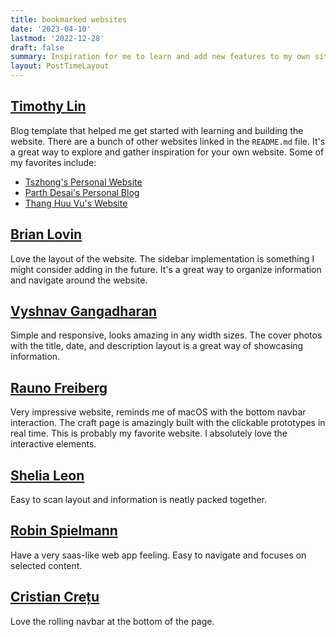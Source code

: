 ```yaml
---
title: bookmarked websites
date: '2023-04-10'
lastmod: '2022-12-28'
draft: false
summary: Inspiration for me to learn and add new features to my own site.
layout: PostTimeLayout
---
```

        
## [Timothy Lin](https://github.com/timlrx/tailwind-nextjs-starter-blog) 

Blog template that helped me get started with learning and building the website. There are a bunch of other websites linked in the `README.md` file. It's a great way to explore and gather inspiration for your own website. Some of my favorites include:
- [Tszhong's Personal Website](https://honghong.me)
- [Parth Desai's Personal Blog](https://musing.vercel.app)
- [Thang Huu Vu's Website](https://www.thvu.dev/)


## [Brian Lovin](https://brianlovin.com)

Love the layout of the website. The sidebar implementation is something I might consider adding in the future. It's a great way to organize information and navigate around the website.

## [Vyshnav Gangadharan](https://vyshnav.xyz)

Simple and responsive, looks amazing in any width sizes. The cover photos with the title, date, and description layout is a great way of showcasing information.

## [Rauno Freiberg](https://rauno.me/)

Very impressive website, reminds me of macOS with the bottom navbar interaction. The craft page is amazingly built with the clickable prototypes in real time. This is probably my favorite website. I absolutely love the interactive elements.

## [Shelia Leon](https://www.sheilaleon.tech)

Easy to scan layout and information is neatly packed together.

## [Robin Spielmann](https://www.iamrob.in/)

Have a very saas-like web app feeling. Easy to navigate and focuses on selected content.

## [Cristian Crețu](https://cretu.dev/)

Love the rolling navbar at the bottom of the page.